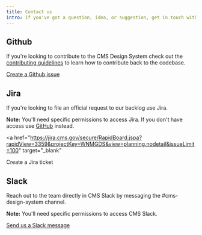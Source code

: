 ```yaml
---
title: Contact us
intro: If you've got a question, idea, or suggestion, get in touch with the Design System team.
---
```



## <GithubIcon /> Github

If you're looking to contribute to the CMS Design System check out the [contributing guidelines](https://github.com/CMSgov/design-system/blob/main/CONTRIBUTING.md) to learn how to contribute back to the codebase.

<a href="https://github.com/CMSgov/design-system/issues" target="_blank">
  Create a Github issue
</a>

## <JiraIcon /> Jira

If you're looking to file an official request to our backlog use Jira.

**Note:** You'll need specific permissions to access Jira. If you don't have access use [GitHub](https://github.com/CMSgov/design-system/issues) instead.

<a
  href="https://jira.cms.gov/secure/RapidBoard.jspa?rapidView=3359&projectKey=WNMGDS&view=planning.nodetail&issueLimit=100"
  target="_blank"
>
  Create a Jira ticket
</a>

## <SlackIcon /> Slack

Reach out to the team directly in CMS Slack by messaging the #cms-design-system channel.

**Note:** You'll need specific permissions to access CMS Slack.

<a href="https://cmsgov.slack.com/archives/CHH0381RD" target="_blank">
  Send us a Slack message
</a>

